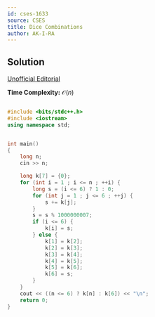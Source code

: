 ```yaml
---
id: cses-1633
source: CSES
title: Dice Combinations
author: AK-I-RA
---
```


## Solution

[Unofficial Editorial](https://codeforces.com/blog/entry/70018)

**Time Complexity:** $\mathcal{O}(n)$


```cpp

#include <bits/stdc++.h>
#include <iostream>
using namespace std;


int main()
{
    long n;
    cin >> n;

    long k[7] = {0};
    for (int i = 1 ; i <= n ; ++i) {
        long s = (i <= 6) ? 1 : 0;
        for (int j = 1 ; j <= 6 ; ++j) {
            s += k[j];
        }
        s = s % 1000000007;
        if (i <= 6) {
            k[i] = s;
        } else {
            k[1] = k[2];
            k[2] = k[3];
            k[3] = k[4];
            k[4] = k[5];
            k[5] = k[6];
            k[6] = s;
        }
    }
    cout << ((n <= 6) ? k[n] : k[6]) << "\n";
    return 0;
}
``` 
